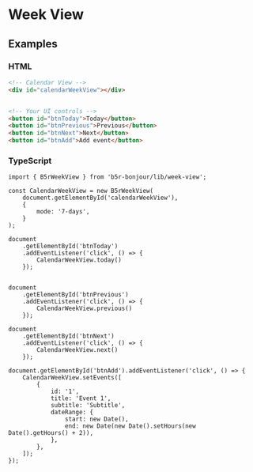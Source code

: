
<Meta title="week-view/DOC" />

# Week View

## Examples

### HTML

```HTML
<!-- Calendar View -->
<div id="calendarWeekView"></div>


<!-- Your UI controls -->
<button id="btnToday">Today</button>
<button id="btnPrevious">Previous</button>
<button id="btnNext">Next</button>
<button id="btnAdd">Add event</button>
```

### TypeScript

```TS
import { B5rWeekView } from 'b5r-bonjour/lib/week-view';

const CalendarWeekView = new B5rWeekView(
    document.getElementById('calendarWeekView'),
    {
        mode: '7-days',
    }
);

document
    .getElementById('btnToday')
    .addEventListener('click', () => {
        CalendarWeekView.today()
    });


document
    .getElementById('btnPrevious')
    .addEventListener('click', () => {
        CalendarWeekView.previous()
    });

document
    .getElementById('btnNext')
    .addEventListener('click', () => {
        CalendarWeekView.next()
    });

document.getElementById('btnAdd').addEventListener('click', () => {
    CalendarWeekView.setEvents([
        {
            id: '1',
            title: 'Event 1',
            subtitle: 'Subtitle',
            dateRange: {
                start: new Date(),
                end: new Date(new Date().setHours(new Date().getHours() + 2)),
            },
        },
    ]);
});
```

